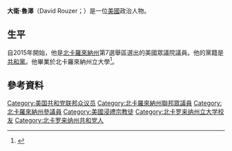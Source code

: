 '''大衛·魯澤'''（David Rouzer；{{bd|1972年|2月16日}}）是一位[[美國|美國]]政治人物。

==生平==
自2015年開始，他是[[北卡羅來納州|北卡羅來納州]]第7選舉區選出的美國眾議院議員。他的黨籍是[[共和黨_(美國)|共和黨]]。他畢業於北卡羅來納州立大學<ref>{{Cite web |url=http://www.davidrouzer.com/about-david-rouzer |title=David Rouzer official website |access-date=2016-01-05 |archive-date=2012-10-12 |archive-url=https://web.archive.org/web/20121012195836/http://www.davidrouzer.com/about-david-rouzer/ |dead-url=yes }}</ref>。

== 參考資料 ==
{{reflist}}

{{authority control}}

{{DEFAULTSORT:Rouzer, David}}
[[Category:美国共和党联邦众议员|Category:美国共和党联邦众议员]]
[[Category:北卡羅來納州聯邦眾議員|Category:北卡羅來納州聯邦眾議員]]
[[Category:北卡羅來納州參議員|Category:北卡羅來納州參議員]]
[[Category:美國浸禮宗教徒|Category:美國浸禮宗教徒]]
[[Category:北卡罗来纳州立大学校友|Category:北卡罗来纳州立大学校友]]
[[Category:北卡罗来纳州共和党人|Category:北卡罗来纳州共和党人]]